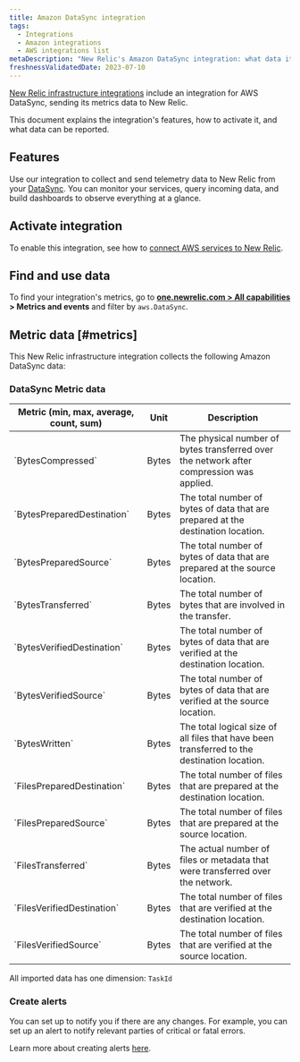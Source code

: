 ```yaml
---
title: Amazon DataSync integration
tags:
  - Integrations
  - Amazon integrations
  - AWS integrations list
metaDescription: "New Relic's Amazon DataSync integration: what data it reports and how to enable it."
freshnessValidatedDate: 2023-07-10
---
```


[New Relic infrastructure integrations](/docs/infrastructure/integrations-getting-started/getting-started/introduction-infrastructure-integrations) include an integration for AWS DataSync, sending its metrics data to New Relic.

This document explains the integration's features, how to activate it, and what data can be reported.

## Features

Use our integration to collect and send telemetry data to New Relic from your [DataSync](https://aws.amazon.com/datasync/). You can monitor your services, query incoming data, and build dashboards to observe everything at a glance.

## Activate integration

To enable this integration, see how to [connect AWS services to New Relic](/docs/infrastructure/amazon-integrations/connect/aws-metric-stream-setup/).

## Find and use data

To find your integration's metrics, go to **[one.newrelic.com > All capabilities](https://one.newrelic.com/all-capabilities) > Metrics and events** and filter by `aws.DataSync`.

## Metric data [#metrics]

This New Relic infrastructure integration collects the following Amazon DataSync data:

### DataSync Metric data

<table>
  <thead>
    <tr>
      <th style={{ width: "200px" }}>
      Metric (min, max, average, count, sum)  
      </th>
      <th>
      Unit  
      </th>
      <th>
      Description
      </th>
    </tr>
  </thead>
    <tbody>
    <tr>
      <td>
      `BytesCompressed`
      </td>
      <td>
      Bytes
      </td>
      <td>
      The physical number of bytes transferred over the network after compression was applied.
      </td>
    </tr>
    <tr>
      <td>
      `BytesPreparedDestination`
      </td>
      <td>
      Bytes
      </td>
      <td>
      The total number of bytes of data that are prepared at the destination location.
      </td>
    </tr>
    <tr>
      <td>
      `BytesPreparedSource`
      </td>
      <td>
      Bytes
      </td>
      <td>
      The total number of bytes of data that are prepared at the source location.
      </td>
    </tr>
    <tr>
      <td>
      `BytesTransferred`
      </td>
      <td>
      Bytes
      </td>
      <td>
      The total number of bytes that are involved in the transfer.
      </td>
    </tr>
    <tr>
      <td>
      `BytesVerifiedDestination`
      </td>
      <td>
      Bytes
      </td>
      <td>
      The total number of bytes of data that are verified at the destination location.
      </td>
    </tr>
    <tr>
      <td>
      `BytesVerifiedSource`
      </td>
      <td>
      Bytes
      </td>
      <td>
      The total number of bytes of data that are verified at the source location.
      </td>
    </tr>
    <tr>
      <td>
      `BytesWritten`
      </td>
      <td>
      Bytes
      </td>
      <td>
      The total logical size of all files that have been transferred to the destination location.
      </td>
    </tr>
    <tr>
      <td>
      `FilesPreparedDestination`
      </td>
      <td>
      Bytes
      </td>
      <td>
      The total number of files that are prepared at the destination location.
      </td>
    </tr>
    <tr>
      <td>
      `FilesPreparedSource`
      </td>
      <td>
      Bytes
      </td>
      <td>
      The total number of files that are prepared at the source location.
      </td>
    </tr>
    <tr>
      <td>
      `FilesTransferred`
      </td>
      <td>
      Bytes
      </td>
      <td>
      The actual number of files or metadata that were transferred over the network.
      </td>
    </tr>
    <tr>
      <td>
      `FilesVerifiedDestination`
      </td>
      <td>
      Bytes
      </td>
      <td>
      The total number of files that are verified at the destination location.
      </td>
    </tr>
    <tr>
      <td>
      `FilesVerifiedSource`
      </td>
      <td>
      Bytes
      </td>
      <td>
      The total number of files that are verified at the source location.
      </td>
    </tr>
    </tbody>
</table>

All imported data has one dimension: `TaskId`

### Create alerts

You can set up <InlinePopover type="alerts" /> to notify you if there are any changes. For example, you can set up an alert to notify relevant parties of critical or fatal errors.

Learn more about creating alerts [here](/docs/alerts-applied-intelligence/new-relic-alerts/get-started/your-first-nrql-condition/).